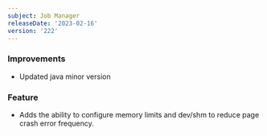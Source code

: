 ```yaml
---
subject: Job Manager
releaseDate: '2023-02-16'
version: '222'
---
```


### Improvements
* Updated java minor version

### Feature
* Adds the ability to configure memory limits and dev/shm to reduce page crash error frequency.
